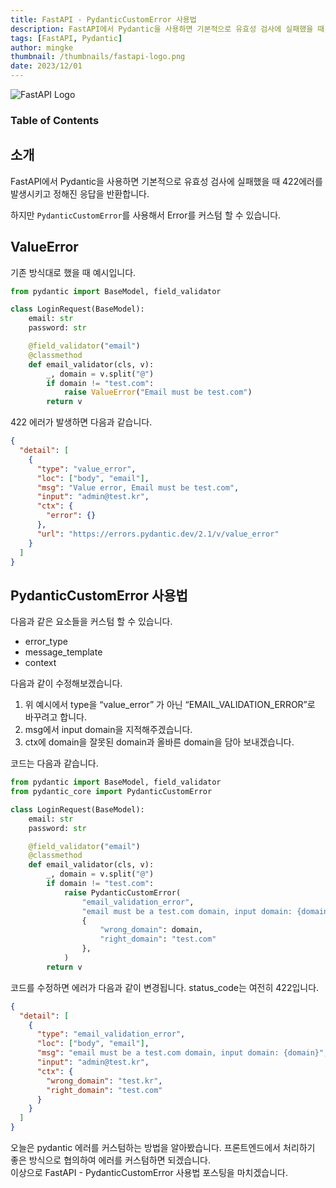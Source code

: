 ```yaml
---
title: FastAPI - PydanticCustomError 사용법
description: FastAPI에서 Pydantic을 사용하면 기본적으로 유효성 검사에 실패했을 때 422에러를 발생시키고 정해진 응답을 반환합니다. 하지만 PydanticCustomError를 사용해서 Error를 커스텀 할 수 있습니다.
tags: [FastAPI, Pydantic]
author: mingke
thumbnail: /thumbnails/fastapi-logo.png
date: 2023/12/01
---
```


<Image src="/thumbnails/fastapi-logo.png" alt="FastAPI Logo" />

### Table of Contents

## 소개

FastAPI에서 Pydantic을 사용하면 기본적으로 유효성 검사에 실패했을 때 422에러를 발생시키고 정해진 응답을 반환합니다.

하지만 `PydanticCustomError`를 사용해서 Error를 커스텀 할 수 있습니다.

## ValueError

기존 방식대로 했을 때 예시입니다.

```python
from pydantic import BaseModel, field_validator

class LoginRequest(BaseModel):
    email: str
    password: str

    @field_validator("email")
    @classmethod
    def email_validator(cls, v):
        _, domain = v.split("@")
        if domain != "test.com":
            raise ValueError("Email must be test.com")
        return v

```

422 에러가 발생하면 다음과 같습니다.

```json
{
  "detail": [
    {
      "type": "value_error",
      "loc": ["body", "email"],
      "msg": "Value error, Email must be test.com",
      "input": "admin@test.kr",
      "ctx": {
        "error": {}
      },
      "url": "https://errors.pydantic.dev/2.1/v/value_error"
    }
  ]
}
```

## PydanticCustomError 사용법

다음과 같은 요소들을 커스텀 할 수 있습니다.

- error_type
- message_template
- context

다음과 같이 수정해보겠습니다.

1. 위 예시에서 type을 “value_error” 가 아닌 “EMAIL_VALIDATION_ERROR”로 바꾸려고 합니다.
2. msg에서 input domain을 지적해주겠습니다.
3. ctx에 domain을 잘못된 domain과 올바른 domain을 담아 보내겠습니다.

코드는 다음과 같습니다.

```python
from pydantic import BaseModel, field_validator
from pydantic_core import PydanticCustomError

class LoginRequest(BaseModel):
    email: str
    password: str

    @field_validator("email")
    @classmethod
    def email_validator(cls, v):
        _, domain = v.split("@")
        if domain != "test.com":
            raise PydanticCustomError(
                "email_validation_error",
                "email must be a test.com domain, input domain: {domain}",
                {
                    "wrong_domain": domain,
                    "right_domain": "test.com"
                },
            )
        return v
```

코드를 수정하면 에러가 다음과 같이 변경됩니다. status_code는 여전히 422입니다.

```json
{
  "detail": [
    {
      "type": "email_validation_error",
      "loc": ["body", "email"],
      "msg": "email must be a test.com domain, input domain: {domain}",
      "input": "admin@test.kr",
      "ctx": {
        "wrong_domain": "test.kr",
        "right_domain": "test.com"
      }
    }
  ]
}
```

오늘은 pydantic 에러를 커스텀하는 방법을 알아봤습니다. 프론트엔드에서 처리하기 좋은 방식으로 협의하여 에러를 커스텀하면 되겠습니다.  
이상으로 FastAPI - PydanticCustomError 사용법 포스팅을 마치겠습니다.

